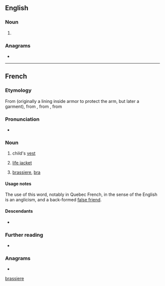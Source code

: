 {{also|brassiere}}
==English==

===Noun===
{{en-noun}}

# {{alternative form of|brassiere|lang=en}}

===Anagrams===
* {{anagrams|en|brasserie}}

[[Category:English terms spelled with È|brassiere]]

----

==French==

===Etymology===
From {{inh|fr|fro|braciere}} (originally a lining inside armor to protect the arm, but later a garment), from {{m|fro|brace||arm}}, from {{der|fr|la|bracchium}}, from {{der|fr|grc|βραχίων}}

===Pronunciation===
* {{fr-IPA}}

===Noun===
{{fr-noun|f}}

# child's [[vest]]
# {{lb|fr|nautical}} [[life jacket]]
# {{lb|fr|dated|outside|Quebec}} [[brassiere]], [[bra]]
#: {{syn|fr|soutien-gorge}}

====Usage notes====
The use of this word, notably in Quebec French, in the sense of the English {{m|en|brassiere}} is an anglicism, and a back-formed [[false friend]]. 

{{attn|is it really back-formed? maybe just dated, as per fr:wikt|lang=fr}}

====Descendants====
* {{desc|en|brassiere|bor=1}}

===Further reading===
* {{R:TLFi}}

===Anagrams===
* {{l|fr|brasserie}}